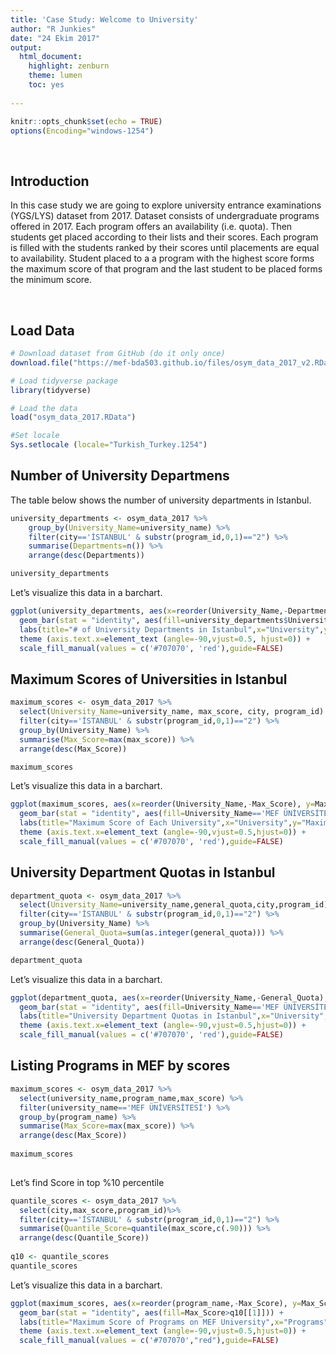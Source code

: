 ---
title: 'Case Study: Welcome to University'
author: "R Junkies"
date: "24 Ekim 2017"
output:
  html_document:
    highlight: zenburn
    theme: lumen
    toc: yes
  
---

```{r setup, include=FALSE}
knitr::opts_chunk$set(echo = TRUE)
options(Encoding="windows-1254")
```

<br>

## Introduction

In this case study we are going to explore university entrance examinations (YGS/LYS) dataset from 2017. Dataset consists of undergraduate programs offered in 2017. Each program offers an availability (i.e. quota). Then students get placed according to their lists and their scores. Each program is filled with the students ranked by their scores until placements are equal to availability. Student placed to a a program with the highest score forms the maximum score of that program and the last student to be placed forms the minimum score.

<br>

## Load Data

```{r, include=TRUE, message=FALSE, warning=FALSE}
# Download dataset from GitHub (do it only once)
download.file("https://mef-bda503.github.io/files/osym_data_2017_v2.RData", "osym_data_2017.RData")

# Load tidyverse package
library(tidyverse)

# Load the data
load("osym_data_2017.RData")

#Set locale
Sys.setlocale (locale="Turkish_Turkey.1254")
```

## Number of University Departmens

The table below shows the number of university departments in Istanbul.

```{r, include=TRUE}
university_departments <- osym_data_2017 %>%
    group_by(University_Name=university_name) %>%
    filter(city=='İSTANBUL' & substr(program_id,0,1)=="2") %>%
    summarise(Departments=n()) %>%
    arrange(desc(Departments))

university_departments

```

Let's visualize this data in a barchart.


```{r, include=TRUE}
ggplot(university_departments, aes(x=reorder(University_Name,-Departments), y=Departments)) +
  geom_bar(stat = "identity", aes(fill=university_departments$University_Name=='MEF ÜNİVERSİTESİ')) +
  labs(title="# of University Departments in Istanbul",x="University",y="# of Deparments",fill="") +
  theme (axis.text.x=element_text (angle=-90,vjust=0.5, hjust=0)) +
  scale_fill_manual(values = c('#707070', 'red'),guide=FALSE)

```

## Maximum Scores of Universities in Istanbul

```{r, include=TRUE}
maximum_scores <- osym_data_2017 %>%
  select(University_Name=university_name, max_score, city, program_id) %>%
  filter(city=='İSTANBUL' & substr(program_id,0,1)=="2") %>%
  group_by(University_Name) %>%
  summarise(Max_Score=max(max_score)) %>%
  arrange(desc(Max_Score))

maximum_scores

```

Let's visualize this data in a barchart.

```{r, include=TRUE}
ggplot(maximum_scores, aes(x=reorder(University_Name,-Max_Score), y=Max_Score)) +
  geom_bar(stat = "identity", aes(fill=University_Name=='MEF ÜNİVERSİTESİ')) +
  labs(title="Maximum Score of Each University",x="University",y="Maximum score",fill="") +
  theme (axis.text.x=element_text (angle=-90,vjust=0.5,hjust=0)) +
  scale_fill_manual(values = c('#707070', 'red'),guide=FALSE)

```

## University Department Quotas in Istanbul

```{r, include=TRUE}
department_quota <- osym_data_2017 %>% 
  select(University_Name=university_name,general_quota,city,program_id) %>% 
  filter(city=='İSTANBUL' & substr(program_id,0,1)=="2") %>%
  group_by(University_Name) %>% 
  summarise(General_Quota=sum(as.integer(general_quota))) %>% 
  arrange(desc(General_Quota))

department_quota

```

Let's visualize this data in a barchart.

```{r, include=TRUE}
ggplot(department_quota, aes(x=reorder(University_Name,-General_Quota), y=General_Quota)) +
  geom_bar(stat = "identity", aes(fill=University_Name=='MEF ÜNİVERSİTESİ')) +
  labs(title="University Department Quotas in Istanbul",x="University",y="Quota",fill="") +
  theme (axis.text.x=element_text (angle=-90,vjust=0.5,hjust=0)) +
  scale_fill_manual(values = c('#707070', 'red'),guide=FALSE)

```

## Listing Programs in MEF by scores

```{r, include=TRUE}
maximum_scores <- osym_data_2017 %>%
  select(university_name,program_name,max_score) %>%
  filter(university_name=='MEF ÜNİVERSİTESİ') %>%
  group_by(program_name) %>%
  summarise(Max_Score=max(max_score)) %>%
  arrange(desc(Max_Score))
  
maximum_scores
  
```

Let's find Score in top %10 percentile
```{r, include=TRUE}
quantile_scores <- osym_data_2017 %>%
  select(city,max_score,program_id)%>%
  filter(city=='İSTANBUL' & substr(program_id,0,1)=="2") %>%
  summarise(Quantile_Score=quantile(max_score,c(.90))) %>%
  arrange(desc(Quantile_Score))
  
q10 <- quantile_scores
quantile_scores
```

Let's visualize this data in a barchart.

```{r, include=TRUE}
ggplot(maximum_scores, aes(x=reorder(program_name,-Max_Score), y=Max_Score)) +
  geom_bar(stat = "identity", aes(fill=Max_Score>q10[[1]])) +
  labs(title="Maximum Score of Programs on MEF University",x="Programs",y="Maximum score",fill="") +
  theme (axis.text.x=element_text (angle=-90,vjust=0.5,hjust=0)) +
  scale_fill_manual(values = c('#707070',"red"),guide=FALSE)
```

